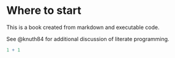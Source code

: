 # Where to start

This is a book created from markdown and executable code.

See @knuth84 for additional discussion of literate programming.

```r
1 + 1
```
